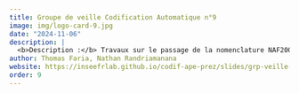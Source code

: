 ```yaml
---
title: Groupe de veille Codification Automatique n°9
image: img/logo-card-9.jpg
date: "2024-11-06"
description: |
  <b>Description :</b> Travaux sur le passage de la nomenclature NAF2008 Rev2.1 à la NAF2025
author: Thomas Faria, Nathan Randriamanana 
website: https://inseefrlab.github.io/codif-ape-prez/slides/grp-veille-codif-auto-9/index.html
order: 9
---
```

